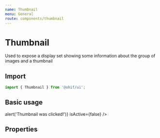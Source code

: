 ```yaml
---
name: Thumbnail
menu: General
route: components/thumbnail
---
```



# Thumbnail

Used to expose a display set showing some information about the group of images
and a thumbnail

## Import

```javascript
import { Thumbnail } from '@ohif/ui';
```

## Basic usage

<Playground>
  <div className="flex flex-1 items-center justify-center p-4">
    <div className="w-56">
      <Thumbnail
        imageAltText="DisplaySet thumbnail image"
        description="Multiple line image series description lorem sit"
        seriesNumber={4}
        numInstances={902}
        onClick={() => alert('Thumbnail was clicked!')}
        isActive={false}
      />
    </div>
  </div>
</Playground>

## Properties

<Props of={Thumbnail} />
